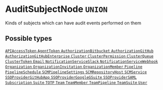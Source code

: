 <!--
  _____   ____    _   _  ____ _______   ______ _____ _____ _______
  |  __  / __   |  | |/ __ __   __| |  ____|  __ _   _|__   __|
  | |  | | |  | | |  | | |  | | | |    | |__  | |  | || |    | |
  | |  | | |  | | | . ` | |  | | | |    |  __| | |  | || |    | |
  | |__| | |__| | | |  | |__| | | |    | |____| |__| || |_   | |
  |_____/ ____/  |_| _|____/  |_|    |______|_____/_____|  |_|
  This file is auto-generated by script/generate_graphql_api_content.sh,
  please build the schema.json by running `rails api:graph:export`
  with https://github.com/buildkite/buildkite/,
  replace the content in data/graphql_data_schema.json
  and run the generation script `./scripts/generate-graphql-api-content.sh`.
-->
<!-- vale off -->
<h1 class="has-pills" data-algolia-exclude>
  AuditSubjectNode
  <span class="pill pill--union pill--normal-case pill--large"><code>UNION</code></span>
</h1>
<!-- vale on -->

<p>Kinds of subjects which can have audit events performed on them</p>

<h2 data-algolia-exclude>Possible types</h2>
<a
  href="/docs/apis/graphql/schemas/object/apiaccesstoken"
  class="pill pill--object pill--normal-case pill--large"
  title="Go to OBJECT APIAccessToken"
>
  <code>APIAccessToken</code>
</a>
<a
  href="/docs/apis/graphql/schemas/object/agenttoken"
  class="pill pill--object pill--normal-case pill--large"
  title="Go to OBJECT AgentToken"
>
  <code>AgentToken</code>
</a>
<a
  href="/docs/apis/graphql/schemas/object/authorizationbitbucket"
  class="pill pill--object pill--normal-case pill--large"
  title="Go to OBJECT AuthorizationBitbucket"
>
  <code>AuthorizationBitbucket</code>
</a>
<a
  href="/docs/apis/graphql/schemas/object/authorizationgithub"
  class="pill pill--object pill--normal-case pill--large"
  title="Go to OBJECT AuthorizationGitHub"
>
  <code>AuthorizationGitHub</code>
</a>
<a
  href="/docs/apis/graphql/schemas/object/authorizationgithubenterprise"
  class="pill pill--object pill--normal-case pill--large"
  title="Go to OBJECT AuthorizationGitHubEnterprise"
>
  <code>AuthorizationGitHubEnterprise</code>
</a>
<a
  href="/docs/apis/graphql/schemas/object/cluster"
  class="pill pill--object pill--normal-case pill--large"
  title="Go to OBJECT Cluster"
>
  <code>Cluster</code>
</a>
<a
  href="/docs/apis/graphql/schemas/object/clusterpermission"
  class="pill pill--object pill--normal-case pill--large"
  title="Go to OBJECT ClusterPermission"
>
  <code>ClusterPermission</code>
</a>
<a
  href="/docs/apis/graphql/schemas/object/clusterqueue"
  class="pill pill--object pill--normal-case pill--large"
  title="Go to OBJECT ClusterQueue"
>
  <code>ClusterQueue</code>
</a>
<a
  href="/docs/apis/graphql/schemas/object/clustertoken"
  class="pill pill--object pill--normal-case pill--large"
  title="Go to OBJECT ClusterToken"
>
  <code>ClusterToken</code>
</a>
<a
  href="/docs/apis/graphql/schemas/object/email"
  class="pill pill--object pill--normal-case pill--large"
  title="Go to OBJECT Email"
>
  <code>Email</code>
</a>
<a
  href="/docs/apis/graphql/schemas/object/notificationserviceslack"
  class="pill pill--object pill--normal-case pill--large"
  title="Go to OBJECT NotificationServiceSlack"
>
  <code>NotificationServiceSlack</code>
</a>
<a
  href="/docs/apis/graphql/schemas/object/notificationservicewebhook"
  class="pill pill--object pill--normal-case pill--large"
  title="Go to OBJECT NotificationServiceWebhook"
>
  <code>NotificationServiceWebhook</code>
</a>
<a
  href="/docs/apis/graphql/schemas/object/organization"
  class="pill pill--object pill--normal-case pill--large"
  title="Go to OBJECT Organization"
>
  <code>Organization</code>
</a>
<a
  href="/docs/apis/graphql/schemas/object/organizationinvitation"
  class="pill pill--object pill--normal-case pill--large"
  title="Go to OBJECT OrganizationInvitation"
>
  <code>OrganizationInvitation</code>
</a>
<a
  href="/docs/apis/graphql/schemas/object/organizationmember"
  class="pill pill--object pill--normal-case pill--large"
  title="Go to OBJECT OrganizationMember"
>
  <code>OrganizationMember</code>
</a>
<a
  href="/docs/apis/graphql/schemas/object/pipeline"
  class="pill pill--object pill--normal-case pill--large"
  title="Go to OBJECT Pipeline"
>
  <code>Pipeline</code>
</a>
<a
  href="/docs/apis/graphql/schemas/object/pipelineschedule"
  class="pill pill--object pill--normal-case pill--large"
  title="Go to OBJECT PipelineSchedule"
>
  <code>PipelineSchedule</code>
</a>
<a
  href="/docs/apis/graphql/schemas/object/scmpipelinesettings"
  class="pill pill--object pill--normal-case pill--large"
  title="Go to OBJECT SCMPipelineSettings"
>
  <code>SCMPipelineSettings</code>
</a>
<a
  href="/docs/apis/graphql/schemas/object/scmrepositoryhost"
  class="pill pill--object pill--normal-case pill--large"
  title="Go to OBJECT SCMRepositoryHost"
>
  <code>SCMRepositoryHost</code>
</a>
<a
  href="/docs/apis/graphql/schemas/object/scmservice"
  class="pill pill--object pill--normal-case pill--large"
  title="Go to OBJECT SCMService"
>
  <code>SCMService</code>
</a>
<a
  href="/docs/apis/graphql/schemas/object/ssoprovidergithubapp"
  class="pill pill--object pill--normal-case pill--large"
  title="Go to OBJECT SSOProviderGitHubApp"
>
  <code>SSOProviderGitHubApp</code>
</a>
<a
  href="/docs/apis/graphql/schemas/object/ssoprovidergooglegsuite"
  class="pill pill--object pill--normal-case pill--large"
  title="Go to OBJECT SSOProviderGoogleGSuite"
>
  <code>SSOProviderGoogleGSuite</code>
</a>
<a
  href="/docs/apis/graphql/schemas/object/ssoprovidersaml"
  class="pill pill--object pill--normal-case pill--large"
  title="Go to OBJECT SSOProviderSAML"
>
  <code>SSOProviderSAML</code>
</a>
<a
  href="/docs/apis/graphql/schemas/object/subscription"
  class="pill pill--object pill--normal-case pill--large"
  title="Go to OBJECT Subscription"
>
  <code>Subscription</code>
</a>
<a
  href="/docs/apis/graphql/schemas/object/suite"
  class="pill pill--object pill--normal-case pill--large"
  title="Go to OBJECT Suite"
>
  <code>Suite</code>
</a>
<a
  href="/docs/apis/graphql/schemas/object/totp"
  class="pill pill--object pill--normal-case pill--large"
  title="Go to OBJECT TOTP"
>
  <code>TOTP</code>
</a>
<a
  href="/docs/apis/graphql/schemas/object/team"
  class="pill pill--object pill--normal-case pill--large"
  title="Go to OBJECT Team"
>
  <code>Team</code>
</a>
<a
  href="/docs/apis/graphql/schemas/object/teammember"
  class="pill pill--object pill--normal-case pill--large"
  title="Go to OBJECT TeamMember"
>
  <code>TeamMember</code>
</a>
<a
  href="/docs/apis/graphql/schemas/object/teampipeline"
  class="pill pill--object pill--normal-case pill--large"
  title="Go to OBJECT TeamPipeline"
>
  <code>TeamPipeline</code>
</a>
<a
  href="/docs/apis/graphql/schemas/object/teamsuite"
  class="pill pill--object pill--normal-case pill--large"
  title="Go to OBJECT TeamSuite"
>
  <code>TeamSuite</code>
</a>
<a
  href="/docs/apis/graphql/schemas/object/user"
  class="pill pill--object pill--normal-case pill--large"
  title="Go to OBJECT User"
>
  <code>User</code>
</a>
